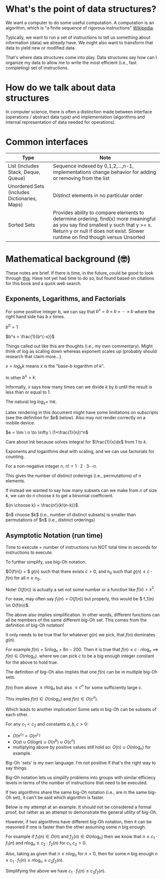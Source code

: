 
# What's the point of data structures?

We want a computer to do some useful computation. A computation is an algorithm, which is 
"a finite sequence of rigorous instructions" [Wikipedia](https://en.wikipedia.org/wiki/Algorithm). 

Typically, we want to run a set of instructions to tell us something about information (data) we already have.
We might also want to transform that data to yield new or modified data.

That's where data structures come into play. Data structures say how can I organize my data to 
allow me to write the most efficient (i.e., fast completing) set of instructions. 

# How do we talk about data structures 

In computer science, there is often a distinction made between interface (operations / abstract data type) 
and implementation (algorithms and internal representation of data needed for operations).

# Common interfaces

| Type      | Note      |
|-----------|-----------|
| List (includes Stack, Deque, Queue) | Sequence indexed by 0,1,2,...,n-1, implementations change behavior for adding or removing from the list |
| Unordered Sets (includes Dictionaries, Maps) | Distinct elements in no particular order |
| Sorted Sets | Provides ability to compare elements to determine ordering, find(x) more meaningful as you say find smallest y such that y >= x. Return y or null if does not exist. Slower runtime on find though versus Unsorted|

# Mathematical background (🤓)

These notes are brief. If there is time, in the future, could be good to look through [this](https://people.csail.mit.edu/meyer/mcs.pdf). Have not 
yet had time to do so, but found based on citations for this book and a quick web search.

## Exponents, Logarithms, and Factorials

For some positive integer $b$, we can say that $b^x = b \times b \times \cdots \times b$ 
where the right hand side has $b$ $x$ times. 

$b^0 = 1$

$b^x = \frac{1}{b^{-x}}$

<Callout emoji="💭">
 Things called out like this are thoughts (i.e., my own commentary).
 Might think of log as scaling down whereas exponent scales up (probably should research that claim more...).
</Callout>


$x = log_bk$ means $x$ is the "base-$b$ logarithm of $k$". 

In other $b^x = k$. 

Informally, $x$ says how many times can we divide $k$ by $b$ until
the result is less than or equal to 1.

The natural log $log_e =$ ln$k$. 

<Callout emoji="💭">
 Latex rendering in this document might have some limitations on subscripts (see the definition for $e$ below). 
 Also may not render correctly on a mobile device.
</Callout>

$e = \lim \ n \to \infty \ (1+\frac{1}{n})^n$ 

Care about ln$k$ because solves integral for $\frac{1}{x}dx$ 
from 1 to $k$. 


Exponents and logarithms deal with scaling, and we can use factorials
for counting.

For a non-negative integer $n$, $n! = 1 \cdot 2 \cdot 3 \cdots n$. 

This gives the number of distinct orderings (i.e., permutations) of n elements.

If instead we wanted to say how many subsets can we make from $n$ of size $k$, we can
do $n$ choose $k$ to get a binomial coefficient. 

${n \choose k} = \frac{n!}{k!(n-k)}$. 

<Callout emoji="💭">
$n$ choose $k$ (i.e., number of distinct subsets) is smaller than permutations of $n$ (i.e., distinct orderings)
</Callout>


## Asymptotic Notation (run time)

Time to execute = number of instructions run NOT total time in seconds
for instructions to execute.

To further simplify, use big-Oh notation.

$O(f(n)) = $ $g(n)$ such that there exists $c>0$, and $n_0$ such that
$g(n) \leq c \cdot f(n)$ for all $n \geq n_0$. 

Note! $O(f(n))$ is actually a set not some number or a function like $f(x) = x^2$.

For ease, may often say $f_1(n) = O(f(n))$ but properly, this would be $ f_1(n) \in O(f(n))$.

The above also implies simplification. In other words, different functions can all be members of the 
same different big-Oh set. This comes from the definition of big-Oh notation!

It only needs to be true that for whatever $g(n)$ we pick, that $f(n)$ dominates $g(n)$. 

For example $f(n) = 5n\log_n + 8n - 200$. 
Then it is true that $f(n) \leq c\cdot n\log_n \implies f(n) \in O(n\log_n)$.
where we can pick $c$ to be a big enough integer constant for the above to hold true.

The definition of big-Oh also implies that one $f(n)$ can be in multiple 
big-Oh sets. 

$f(n)$ from above $\leq n\log_n$ but also $\leq c^n$ for some sufficiently large $c$. 

This implies $f(n) \in O(n log_n)$ and $f(n) \in O(c^n)$. 

Which leads to another implication! Some sets in big-Oh can be subsets of each other.

For any $c_1 < c_2$ and constants $a,b,c > 0$: 

 - $O(n^{c_1} < O(n^{c_2}$ 
 - $O(a) \cup O(logn) \cup O(n^b) \cup O(c^n)$
 - multiplying above by positive values still hold so: $O(n) \cup O(n \log_n)$ for example.

<Callout emoji="💭">
Big-Oh 'sets' is my own language. I'm not positive if that's the right way
to say things.

Big-Oh notation lets us simplify problems into groups with similar efficiecy levels 
in terms of the number of instructions that need to be executed. 
</Callout>

If two algorithms share the same big-Oh notation (i.e., are in the same big-Oh set), it 
can't be said which algorithm is faster.

<Callout emoji="💭">
Below is my attempt at an example. It should not be considered
a formal proof, but rather as an attempt to demonstrate the general
utility of big-Oh.
</Callout>

However, if two algorithms have different big-Oh notation, then it can be reasoned
if one is faster than the other assuming some $n$ big enough.

For example if $f_1(n) \in O(n)$ and $f_2(n) \in O(n\log_n)$ then we know that
$n \leq c_1 \cdot f_1(n)$ and $n \log_n \leq c_2 \cdot f_2(n)$ for $c_1, c_2 > 0$.

Also, taking as given that $n \leq n log_n$ for $n > 0$, then for some $n$ big enough
$n \leq c_1 \cdot f_1(n) \leq n \log_n \leq c_2 f_2(n)$.

Simplifying the above we have $c_1 \cdot f_1(n) \leq c_2 f_2(n)$. 


